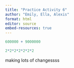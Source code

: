 ```yaml
---
title: "Practice Activity 6"
author: "Emily, Ella, Alexis"
format: html
editor: source
embed-resources: true
---
```


```r
600000 + 9000000
```

```r
2*2*2*2*2*2*2
```

making lots of changessss
